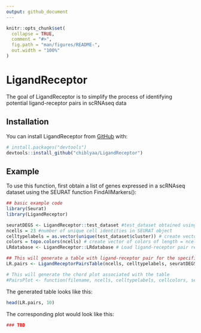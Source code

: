 ```yaml
---
output: github_document
---
```


<!-- README.md is generated from README.Rmd. Please edit that file -->

```r
knitr::opts_chunk$set(
  collapse = TRUE,
  comment = "#>",
  fig.path = "man/figures/README-",
  out.width = "100%"
)
```

# LigandReceptor

<!-- badges: start -->
<!-- badges: end -->

The goal of LigandReceptor is to simplify the process of identifying potential ligand-receptor pairs in scRNAseq data

## Installation

You can install LigandReceptor from [GitHub](https://github.com/) with:

``` r
# install.packages("devtools")
devtools::install_github("chiblyaa/LigandReceptor")
```
## Example

To use this function, first obtain a list of genes expressed in a scRNAseq dataset using the SEURAT function FindAllMarkers():

```r
## basic example code
library(Seurat)
library(LigandReceptor)

seuratDEGS <- LigandReceptor::test_dataset #test_dataset obtained using FindAllMarkers from SEURAT
ncells = 23 #number of unique cell identities in SEURAT object
celltypelabels = as.vector(unique(test_dataset$cluster)) # create vector of cell identities
colors = topo.colors(ncells) # create vector of colors of length = ncells
LRdatabase <- LigandReceptor::LRdatabase # Load ligand-receptor pair reference database

## This will generate a table with ligand-receptor pair for the specified cell types in celltypelabels
LR.pairs <- LigandReceptorPairsTable(ncells, celltypelabels, seuratDEGS, LRdatabase)

# This will generate the chord plot associated with the table
#PairsPlot <- function(filename, ncells, celltypelabels, cellcolors, seuratDEGS, LRdatabase, subsetgenes, from = celltypelabels, to = celltypelabels)

```

The generated table looks like this:

```r
head(LR.pairs, 10)
```

The corresponding plot would look like this:

```r
### TBD
```


